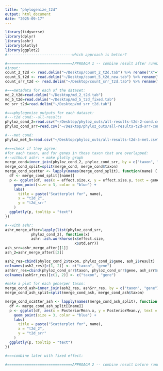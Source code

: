 ```yaml
---
title: "phylogenize_t2d"
output: html_document
date: "2025-09-17"
---
```


```r
library(tidyverse)
library(dplyr)
library(ashr)
library(plotly)
library(ggplot2)
#------------------------------which approach is better?

#==============================APPROACH 1 -- combine result after running phylogenize:
#input:
count_2_t2d <- read.delim("~/Desktop/count_2_t2d.tab") %>% rename("X"="species_id")
count_5_t2d <- read.delim("~/Desktop/count_5_t2d_new.tab") %>% rename("X"="species_id")
count_srr_t2d <- read.delim("~/Desktop/count_srr_t2d.tab") %>% rename("X"="species_id")

#===metadata for each of the dataset:
md_2_t2d=read.delim("~/Desktop/md_2_t2d.tab")
md_5_t2d=read.delim("~/Desktop/md_5_t2d_fixed.tab")
md_srr_t2d=read.delim("~/Desktop/md_srr_t2d.tab")

#===phylogenize outputs for each dataset:
#---t2d cond:--all-results
phyloz_cond_2=read.csv("~/Desktop/phyloz_outs/all-results-t2d-2-cond.csv") %>% select(-X)
phyloz_cond_srr=read.csv("~/Desktop/phyloz_outs/all-results-t2d-srr-cond.csv") %>% select(-X)

#---met cond:
phyloz_met_5=read.csv("~/Desktop/phyloz_outs/all-results-t2d-5-met.csv")

#===check if they agree:
#for each taxon, and for genes in those taxon that are overlapped:
#--without ashr: + make plotly graph
merge_cond=inner_join(phyloz_cond_2, phyloz_cond_srr, by = c("taxon", "gene")) #!!!11k-12k genes are dropped!!!
merge_cond_split=split(merge_cond, merge_cond$taxon)
merge_cond_scatter <- lapply(names(merge_cond_split), function(name) {
  df <- merge_cond_split[[name]]
  p <- ggplot(df, aes(x = effect.size.x, y = effect.size.y, text = gene)) +
    geom_point(size = 3, color = "blue") +
    labs(
      title = paste("Scatterplot for", name),
      x = "t2d_2",
      y = "t2d_srr"
    )
  ggplotly(p, tooltip = "text")
})

#--with ashr:
ashr_merge_after=lapply(list(phyloz_cond_srr,
            phyloz_cond_2), function(x)
            ashr::ash.workhorse(x$effect.size,
                                x$std.err))
ash_srr=ashr_merge_after[[1]]
ash_2=ashr_merge_after[[2]]

ash2_res=cbind(phyloz_cond_2$taxon, phyloz_cond_2$gene, ash_2$result) 
colnames(ash2_res)[c(1, 2)] <- c("taxon", "gene")
ashSrr_res=cbind(phyloz_cond_srr$taxon, phyloz_cond_srr$gene, ash_srr$result)
colnames(ashSrr_res)[c(1, 2)] <- c("taxon", "gene")

#make a plot for each gene/per taxon:
merge_cond_ash=inner_join(ash2_res, ashSrr_res, by = c("taxon", "gene"))
merge_cond_ash_split=split(merge_cond_ash, merge_cond_ash$taxon)

merge_cond_scatter_ash <- lapply(names(merge_cond_ash_split), function(name) {
  df <- merge_cond_ash_split[[name]]
  p <- ggplot(df, aes(x = PosteriorMean.x, y = PosteriorMean.y, text = gene)) +
    geom_point(size = 3, color = "blue") +
    labs(
      title = paste("Scatterplot for", name),
      x = "t2d_2",
      y = "t2d_srr"
    )
  ggplotly(p, tooltip = "text")
})

#===combine later with fixed effect:

#==============================APPROACH 2 -- combine result before running phylogenize:
```

